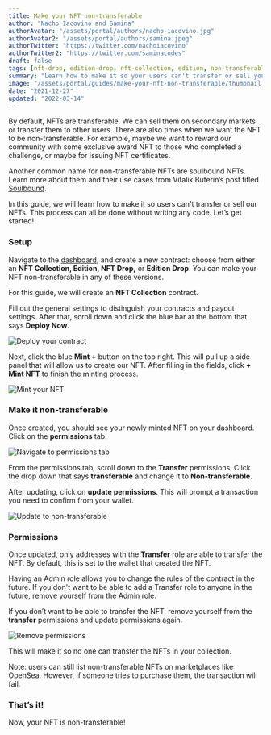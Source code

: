 ```yaml
---
title: Make your NFT non-transferable 
author: "Nacho Iacovino and Samina"
authorAvatar: "/assets/portal/authors/nacho-iacovino.jpg"
authorAvatar2: "/assets/portal/authors/samina.jpeg"
authorTwitter: "https://twitter.com/nachoiacovino"
authorTwitter2: "https://twitter.com/saminacodes"
draft: false
tags: [nft-drop, edition-drop, nft-collection, edition, non-transferable, permissions, v2, no-code]
summary: "Learn how to make it so your users can't transfer or sell your NFTs."
image: "/assets/portal/guides/make-your-nft-non-transferable/thumbnail.png"
date: "2021-12-27"
updated: "2022-03-14"
---
```



By default, NFTs are transferable. We can sell them on secondary markets or transfer them to other users. There are also times when we want the NFT to be non-transferable. For example, maybe we want to reward our community with some exclusive award NFT to those who completed a challenge, or maybe for issuing NFT certificates.

Another common name for non-transferable NFTs are soulbound NFTs. Learn more about them and their use cases from Vitalik Buterin’s post titled [Soulbound](https://vitalik.eth.limo/general/2022/01/26/soulbound.html). 

In this guide, we will learn how to make it so users can't transfer or sell our NFTs. This process can all be done without writing any code. 
Let’s get started!

### Setup

Navigate to the [dashboard](https://thirdweb.com/dashboard), and create a new contract: choose from either an **NFT Collection, Edition, NFT Drop,** or **Edition Drop**. You can make your NFT non-transferable in any of these versions.

For this guide, we will create an **NFT Collection** contract.

Fill out the general settings to distinguish your contracts and payout settings. After that, scroll down and click the blue bar at the bottom that says **Deploy Now**.

![Deploy your contract](/assets/portal/guides/make-your-nft-non-transferable/contract-creation-settings.png)

Next, click the blue **Mint +** button on the top right. This will pull up a side panel that will allow us to create our NFT. After filling in the fields, click **+ Mint NFT** to finish the minting process.

![Mint your NFT](/assets/portal/guides/make-your-nft-non-transferable/mint-new-nft.png)

### Make it non-transferable

Once created, you should see your newly minted NFT on your dashboard. Click on the **permissions** tab. 

![Navigate to permissions tab](/assets/portal/guides/make-your-nft-non-transferable/select-permissions-tab.png)

From the permissions tab, scroll down to the **Transfer** permissions. Click the drop down that says **transferable** and change it to **Non-transferable.**

After updating, click on **update permissions**. This will prompt a transaction you need to confirm from your wallet.

![Update to non-transferable](/assets/portal/guides/make-your-nft-non-transferable/update-non-transferable-permission.png)

### Permissions

Once updated, only addresses with the **Transfer** role are able to transfer the NFT. By default, this is set to the wallet that created the NFT.

<MdxAlert>
Having an Admin role allows you to change the rules of the contract in the future. If you don't want to be able to add a Transfer role to anyone in the future, remove yourself from the Admin role.
</MdxAlert>

If you don’t want to be able to transfer the NFT, remove yourself from the **transfer** permissions and update permissions again.

![Remove permissions](/assets/portal/guides/make-your-nft-non-transferable/remove-permissions.png)

This will make it so no one can transfer the NFTs in your collection.

<MdxAlert>
Note: users can still list non-transferable NFTs on marketplaces like OpenSea. However, if someone tries to purchase them, the transaction will fail.
</MdxAlert>

### That’s it!

Now, your NFT is non-transferable!